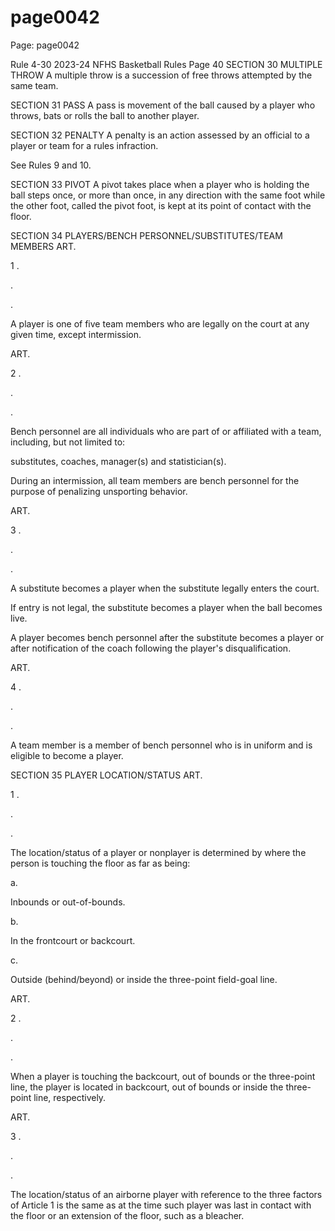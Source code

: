 
# page0042

Page: page0042

Rule 4-30 2023-24 NFHS Basketball Rules Page 40 SECTION 30 MULTIPLE THROW A multiple throw is a succession of free throws attempted by the same team.

SECTION 31 PASS A pass is movement of the ball caused by a player who throws, bats or rolls the ball to another player.

SECTION 32 PENALTY A penalty is an action assessed by an official to a player or team for a rules infraction.

See Rules 9 and 10.

SECTION 33 PIVOT A pivot takes place when a player who is holding the ball steps once, or more than once, in any direction with the same foot while the other foot, called the pivot foot, is kept at its point of contact with the floor.

SECTION 34 PLAYERS/BENCH PERSONNEL/SUBSTITUTES/TEAM MEMBERS ART.

1 .

.

.

A player is one of five team members who are legally on the court at any given time, except intermission.

ART.

2 .

.

.

Bench personnel are all individuals who are part of or affiliated with a team, including, but not limited to:

substitutes, coaches, manager(s) and statistician(s).

During an intermission, all team members are bench personnel for the purpose of penalizing unsporting behavior.

ART.

3 .

.

.

A substitute becomes a player when the substitute legally enters the court.

If entry is not legal, the substitute becomes a player when the ball becomes live.

A player becomes bench personnel after the substitute becomes a player or after notification of the coach following the player's disqualification.

ART.

4 .

.

.

A team member is a member of bench personnel who is in uniform and is eligible to become a player.

SECTION 35 PLAYER LOCATION/STATUS ART.

1 .

.

.

The location/status of a player or nonplayer is determined by where the person is touching the floor as far as being:

a.

Inbounds or out-of-bounds.

b.

In the frontcourt or backcourt.

c.

Outside (behind/beyond) or inside the three-point field-goal line.

ART.

2 .

.

.

When a player is touching the backcourt, out of bounds or the three-point line, the player is located in backcourt, out of bounds or inside the three-point line, respectively.

ART.

3 .

.

.

The location/status of an airborne player with reference to the three factors of Article 1 is the same as at the time such player was last in contact with the floor or an extension of the floor, such as a bleacher.
  